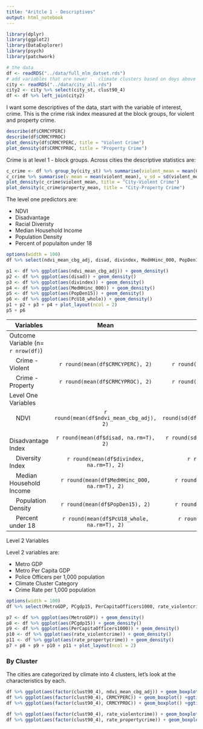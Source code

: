 ```yaml
---
title: "Aritcle 1 - Descriptives"
output: html_notebook
---
```


```r
library(dplyr)
library(ggplot2)
library(DataExplorer)
library(psych)
library(patchwork)

# the data
df <- readRDS("../data/full_mlm_datset.rds")
# add variables that are newer -  climate clusters based on doys above 90
city <- readRDS("../data/city_all.rds")
city2 <- city %>% select(city_st, clust90_4)
df <- df %>% left_join(city2)
```
I want some descriptives of the data, start with the variable of interest, crime. This is the crime risk index measured at the block groups, for violent and property crime.
```r
describe(df$CRMCYPERC)
describe(df$CRMCYPROC)
plot_density(df$CRMCYPERC, title = "Violent Crime")
plot_density(df$CRMCYPROC, title = "Property Crime")
```
Crime is at level 1 - block groups. Across cities the descriptive statistics are:
```r
c_crime <- df %>% group_by(city_st) %>% summarise(violent_mean = mean(CRMCYPERC), property_mean = mean(CRMCYPROC))
c_crime %>% summarise(v_mean = mean(violent_mean), v_sd = sd(violent_mean), p_mean = mean(property_mean), p_sd = sd(property_mean))
plot_density(c_crime$violent_mean, title = "City-Violent Crime")
plot_density(c_crime$property_mean, title = "City-Property Crime")
```

The level one predictors are:

- NDVI
- Disadvantage
- Racial Diveristy
- Median Household Income
- Population Density
- Percent of populaiton under 18

```r
options(width = 100)
df %>% select(ndvi_mean_cbg_adj, disad, divindex, MedHHinc_000, PopDen15, PcU18_whole) %>% describe()

p1 <- df %>% ggplot(aes(ndvi_mean_cbg_adj)) + geom_density()
p2 <- df %>% ggplot(aes(disad)) + geom_density()
p3 <- df %>% ggplot(aes(divindex)) + geom_density()
p4 <- df %>% ggplot(aes(MedHHinc_000)) + geom_density()
p5 <- df %>% ggplot(aes(PopDen15)) + geom_density()
p6 <- df %>% ggplot(aes(PcU18_whole)) + geom_density()
p1 + p2 + p3 + p4 + plot_layout(ncol = 2)
p5 + p6
```
| Variables        | Mean          | Std. Dev.  | Min | Max |
| ------------- |:-------------:| -----:| ---: | ---: |
| Outcome Variable (n= `r nrow(df)`)    |  |  | | |
| &nbsp; &nbsp; Crime - Violent      | `r round(mean(df$CRMCYPERC), 2)`     |   `r round(sd(df$CRMCYPERC), 2)` | `r min(df$CRMCYPERC)` | `r max(df$CRMCYPERC)` |
| &nbsp; &nbsp; Crime - Property      | `r round(mean(df$CRMCYPROC), 2)`     |   `r round(sd(df$CRMCYPROC), 2)` | `r min(df$CRMCYPROC)` | `r max(df$CRMCYPROC)` |
| Level One Variables    |  |  | | |
| &nbsp; &nbsp; NDVI      | `r round(mean(df$ndvi_mean_cbg_adj), 2)`     |   `r round(sd(df$ndvi_mean_cbg_adj), 2)` | `r min(df$ndvi_mean_cbg_adj)` | `r max(df$ndvi_mean_cbg_adj)` |
| &nbsp; &nbsp; Disadvantage Index      | `r round(mean(df$disad, na.rm=T), 2)`     |   `r round(sd(df$disad, na.rm=T), 2)` | `r min(df$disad, na.rm=T)` | `r max(df$disad, na.rm=T)` |
| &nbsp; &nbsp; Diversity Index      | `r round(mean(df$divindex, na.rm=T), 2)`     |   `r round(sd(df$divindex, na.rm=T), 2)` | `r min(df$divindex, na.rm=T)` | `r max(df$divindex, na.rm=T)` |
| &nbsp; &nbsp; Median Household Income      | `r round(mean(df$MedHHinc_000, na.rm=T), 2)`     |   `r round(sd(df$MedHHinc_000, na.rm=T), 2)` | `r min(df$MedHHinc_000, na.rm=T)` | `r max(df$MedHHinc_000, na.rm=T)` |
| &nbsp; &nbsp; Population Density      | `r round(mean(df$PopDen15), 2)`     |   `r round(sd(df$PopDen15), 2)` | `r min(df$PopDen15)` | `r round(max(df$PopDen15), 0)` |
| &nbsp; &nbsp; Percent under 18      | `r round(mean(df$PcU18_whole, na.rm=T), 2)`     |   `r round(sd(df$PcU18_whole, na.rm=T), 2)` | `r min(df$PcU18_whole, na.rm=T)` | `r max(df$PcU18_whole, na.rm=T)` |

Level 2 Variables

Level 2 variables are:

- Metro GDP
- Metro Per Capita GDP
- Police Officers per 1,000 population
- Climate Cluster Category
- Crime Rate per 1,000 population

```r
options(width = 100)
df %>% select(MetroGDP, PCgdp15, PerCapitaOfficers1000, rate_violentcrime, rate_propertycrime) %>% describe()

p7 <- df %>% ggplot(aes(MetroGDP)) + geom_density()
p8 <- df %>% ggplot(aes(PCgdp15)) + geom_density()
p9 <- df %>% ggplot(aes(PerCapitaOfficers1000)) + geom_density()
p10 <- df %>% ggplot(aes(rate_violentcrime)) + geom_density()
p11 <- df %>% ggplot(aes(rate_propertycrime)) + geom_density()
p7 + p8 + p9 + p10 + p11 + plot_layout(ncol = 2)
```
### By Cluster

The cities are categorized by climate into 4 clusters, let's look at the characteristics by each.

```r
df %>% ggplot(aes(factor(clust90_4), ndvi_mean_cbg_adj)) + geom_boxplot() +ggtitle("NDVI across clusters")
df %>% ggplot(aes(factor(clust90_4), CRMCYPERC)) + geom_boxplot() +ggtitle("Violent Crime across clusters")
df %>% ggplot(aes(factor(clust90_4), CRMCYPROC)) + geom_boxplot() +ggtitle("Property Crime across clusters")

df %>% ggplot(aes(factor(clust90_4), rate_violentcrime)) + geom_boxplot() +ggtitle("Violent Crime across clusters")
df %>% ggplot(aes(factor(clust90_4), rate_propertycrime)) + geom_boxplot() +ggtitle("Property Crime across clusters")
```

